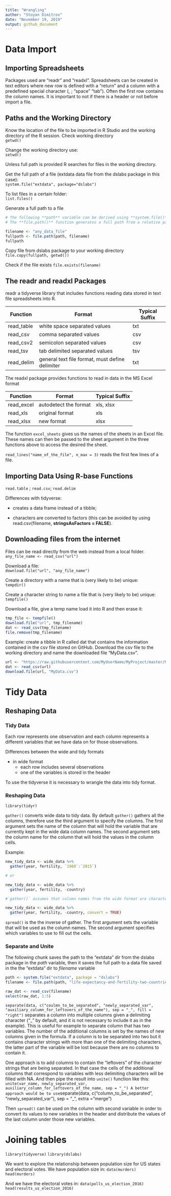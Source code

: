 ```yaml
---
title: "Wrangling"
author: "Stoyan Dimitrov"
date: "November 19, 2019"
output: github_document
---
```

# Data Import
## Importing Spreadsheets
Packages used are "readr" and "readxl". Spreadsheets can be created in text editors where new row is defined with a "return" and a column with a predefined special character (, ; "space" "tab"). Often the first row contains the column names. It is important to not if there is a header or not before import a file.

## Paths and the Working Directory
Know the location of the file to be imported in R Studio and the working directory of the R session. Check working directory  
`getwd()`

Change the working directory use:  
`setwd()`

Unless full path is provided R searches for files in the working directory.

Get the full path of a file (extdata data file from the dslabs package in this case):  
`system.file("extdata", package="dslabs")`

To list files in a certain folder:  
`list.files()`

Generate a full path to a file  
```r

# The following **path** variable can be derived using **system.file()** function.
# The **file.path()** function generates a full path from a relative path and a file name. It also choses the correct slashes depending on the OS.

filename <- "any_data_file"
fullpath <- file.path(path, filename)
fullpath
```

Copy file from dslabs package to your working directory  
`file.copy(fullpath, getwd())`

Check if the file exists
`file.exists(filename)`

## The readr and readxl Packages

readr a tidyverse library that includes functions reading data stored in text file spreadsheets into R.

| Function | Format | Typical Suffix|
|----------|--------|----------------|
|read_table|white space separated values|txt|
|read_csv|comma separated values|csv|
|read_csv2|semicolon separated values|csv|
|read_tsv|tab delimited separated values|tsv|
|read_delim|general text file format, must define delimiter|txt|

The readxl package provides functions to read in data in the MS Excel format

| Function | Format | Typical Suffix|
|----------|--------|----------------|
|read_excel|autodetect the format|xls, xlsx|
|read_xls|original format|xls|
|read_xlsx|new format|xlsx|

The function `excel_sheets` gives us the names of the sheets in an Excel file. These names can then be passed to the sheet argument in the three functions above to access the desired the sheet.

`read_lines("name_of_the_file", n_max = 3)` reads the first few lines of a file.

## Importing Data Using R-base Functions

`read.table` ; `read.csv`; `read.delim`

Differences with tidyverse:

* creates a data frame instead of a tibble;

* characters are converted to factors (this can be avoided by using read.csv(filename, **stringsAsFactors = FALSE**).

## Downloading files from the internet

Files can be read directly from the web instead from a local folder.  
`any_file_name <- read_csv("url")`  

Download a file:  
`download.file("url", "any_file_name")`

Create a directory with a name that is (very likely to be) unique:  
`tempdir()`

Create a character string to name a file that is (very likely to be) unique:  
`tempfile()`

Download a file, give a temp name load it into R and then erase it:

```r
tmp_file <- tempfile()
download.file("url", tmp_filename)
dat <- read_csv(tmp_filename)
file.remove(tmp_filename)
```


Example: create a tibble in R called dat that contains the information contained in the csv file stored on GitHub. Download the csv file to the working directory and name the downloaded file “MyData.csv”. 

```r
url <- "https://raw.githubusercontent.com/MyUserName/MyProject/master/MyData.csv "
dat <- read_csv(url)
download.file(url, "MyData.csv")
```

# Tidy Data
## Reshaping Data
### Tidy Data
Each row represents one observation and each column represents a different variables that we have data on for those observations.

Differences between the wide and tidy formats

* in wide format
    + each row includes several observations
    + one of the variables is stored in the header

To use the tidyverse it is necessary to wrangle the data into tidy format.

### Reshaping Data

`library(tidyr)`

`gather()` converts wide data to tidy data. By default `gather()` gathers all the columns, therefore use the third argument to specify the columns. The first argument sets the name of the column that will hold the variable that are currently kept in the wide data column names. The second argument sets the column name for the column that will hold the values in the column cells.

Example:  
```r
new_tidy_data <- wide_data %>%
  gather(year, fertility, `1960`:`2015`)

# or

new_tidy_data <- wide_data %>%
  gather(year, fertility, -country)

#`gather()` assumes that column names from the wide format are characters so they are converted to characters even if thery are integers. To avoid that it can be use `numeric()` or:

new_tidy_data <- wide_data %>%
  gather(year, fertility, -country, convert = TRUE)
```

`spread()` is the the inverse of gather. The first argument sets the variable that will be used as the column names. The second argument specifies which variables to use to fill out the cells.

### Separate and Unite

The following chunk saves the path to the "extdata" dir from the dslabs package in the *path* variable, then it saves the full path to a data file saved in the the "extdata" dir to *filename* variable

```r
path <- system.file("extdata", package = "dslabs")
filename <- file.path(path, "life-expectancy-and-fertility-two-countries-example.csv")

raw_dat <- read_csv(filename)
select(raw_dat, 1:5)
```

`separate(data, c("coulmn_to_be_separated", "newly_separated_var", "auxiliary_column_for_leftovers_of_the_name"), sep = "_", fill = "right")` separates a column into multiple columns given a delimiting character ("_" by default, and it is not necessary to include it as in the example). This is useful for example to separate column that has two variables. The number of the additional columns is set by the names of new columns given in the formula. If a column is to be separated into two but it contains character strings with more than one of the delimiting characters, the latter part of the variable will be lost because there are no columns to contain it.

One approach is to add columns to contain the "leftovers" of the character strings that are being separated. In that case the cells of the additional columns that correspond to variables with less delimiting characters will be filled with NA. And then pipe the result into `unite()` function like this: `unite(var_name, newly_separated_var, auxiliary_column_for_leftovers_of_the_name, sep = "_")
A better approach would be to use `separate(data, c("column_to_be_separated", "newly_separated_var"), sep = "_", extra = "merge")

Then `spread()` can be used on the column with second variable in order to convert its values to new variables in the header and distribute the values of the last column under those new variables.

# Joining tables

`library(tidyverse)`
`library(dslabs)`

We want to explore the relationship between population size for US states and electoral votes. We have population size in:
`data(murders)`
`head(murders)`

And we have the electoral votes in:
`data(polls_us_election_2016)`
`head(results_us_election_2016)`







